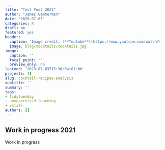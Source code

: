 ```yaml
---
title: "Test Post 2021"
author: "James Gammerman"
date: '2020-07-03'
categories: R
draft: no
featured: yes
header:
  caption: 'Image credit: [**Youtube**](https://www.youtube.com/watch?v=c6GV_vRlIIA)'
  image: blog/cocktails/cocktails.jpg
image:
  caption: ''
  focal_point: ''
  preview_only: no
lastmod: '2020-07-03T15:30:04+01:00'
projects: []
slug: cocktail-recipes-analysis
subtitle: ''
summary: ''
tags:
- tidytuesday
- unsupervised learning
- rstats
authors: []
---
```


## Work in progress 2021

Work in progress 